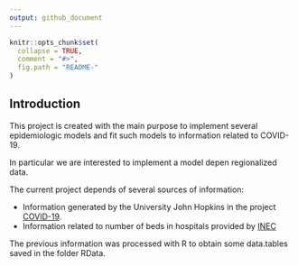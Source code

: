 ```yaml
---
output: github_document
---
```


<!-- README.md is generated from README.Rmd. Please edit that file -->

```r
knitr::opts_chunk$set(
  collapse = TRUE,
  comment = "#>",
  fig.path = "README-"
)
```

## Introduction
This project is created with the main purpose to implement several epidemiologic models and fit 
such models to information related to COVID-19. 

In particular we are interested to implement a model depen regionalized data.

The current project depends of several sources of information:

* Information generated by the University John Hopkins in the project [COVID-19](https://github.com/CSSEGISandData/COVID-19).
* Information related to number of beds in hospitals provided by [INEC](https://www.ecuadorencifras.gob.ec/camas-y-egresos-hospitalarios/)

The previous information was processed with R to obtain some data.tables saved in the folder RData.